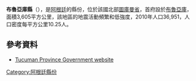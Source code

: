'''布魯亞庫縣'''（{{lang-es|Departamento Burruyacú}}），是[[阿根廷|阿根廷]]的縣份，位於該國北部[[圖庫曼省|圖庫曼省]]，首府設於[[布魯亞庫|布魯亞庫]]，面積3,605平方公里，該地區的地震活動頻繁和低強度，2010年人口36,951，人口密度每平方公里10.25人。

==參考資料==
*[http://www.tucuman.gov.ar Tucuman Province Government website] {{Wayback|url=http://www.tucuman.gov.ar/ |date=20110717022055 }}

{{coord|26.5003|S|64.7419|W|source:wikidata|display=title}}

{{Argentina-geo-stub}}
[[Category:阿根廷縣份|Category:阿根廷縣份]]